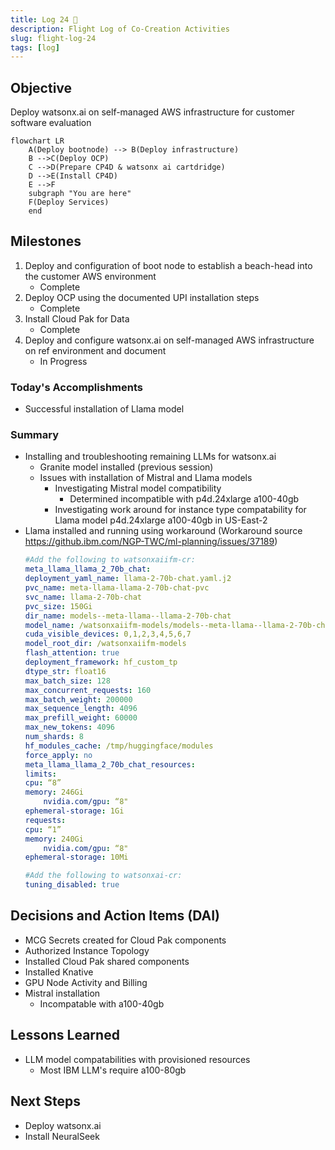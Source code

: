 ```yaml
---
title: Log 24 🛫
description: Flight Log of Co-Creation Activities
slug: flight-log-24
tags: [log]
---
```


## Objective
Deploy watsonx.ai on self-managed AWS infrastructure for customer software evaluation

```mermaid
flowchart LR
    A(Deploy bootnode) --> B(Deploy infrastructure)
    B -->C(Deploy OCP)
    C -->D(Prepare CP4D & watsonx ai cartdridge)
    D -->E(Install CP4D)
    E -->F
    subgraph "You are here"
    F(Deploy Services)
    end
```

## Milestones
1. Deploy and configuration of boot node to establish a beach-head into the customer AWS environment
    - Complete
2. Deploy OCP using the documented UPI installation steps
    - Complete
3. Install Cloud Pak for Data
    - Complete
4. Deploy and configure watsonx.ai on self-managed AWS infrastructure on ref environment and document
    - In Progress


### Today's Accomplishments
- Successful installation of Llama model

### Summary
- Installing and troubleshooting remaining LLMs for watsonx.ai
    - Granite model installed (previous session)
    - Issues with installation of Mistral and Llama models
        - Investigating Mistral model compatibility
            - Determined incompatible with p4d.24xlarge a100-40gb
        - Investigating work around for instance type compatability for Llama model p4d.24xlarge a100-40gb in US-East-2
- Llama installed and running using workaround (Workaround source https://github.ibm.com/NGP-TWC/ml-planning/issues/37189)
    ```yaml
    #Add the following to watsonxaiifm-cr:
    meta_llama_llama_2_70b_chat:
    deployment_yaml_name: llama-2-70b-chat.yaml.j2
    pvc_name: meta-llama-llama-2-70b-chat-pvc
    svc_name: llama-2-70b-chat
    pvc_size: 150Gi
    dir_name: models--meta-llama--llama-2-70b-chat
    model_name: /watsonxaiifm-models/models--meta-llama--llama-2-70b-chat
    cuda_visible_devices: 0,1,2,3,4,5,6,7
    model_root_dir: /watsonxaiifm-models
    flash_attention: true
    deployment_framework: hf_custom_tp
    dtype_str: float16
    max_batch_size: 128
    max_concurrent_requests: 160
    max_batch_weight: 200000
    max_sequence_length: 4096
    max_prefill_weight: 60000
    max_new_tokens: 4096
    num_shards: 8
    hf_modules_cache: /tmp/huggingface/modules
    force_apply: no
    meta_llama_llama_2_70b_chat_resources:
    limits:
    cpu: “8”
    memory: 246Gi
        nvidia.com/gpu: “8"
    ephemeral-storage: 1Gi
    requests:
    cpu: “1”
    memory: 240Gi
        nvidia.com/gpu: “8"
    ephemeral-storage: 10Mi
    ```
    ```yaml
    #Add the following to watsonxai-cr:
    tuning_disabled: true
    ```

## Decisions and Action Items (DAI)
- MCG Secrets created for Cloud Pak components
- Authorized Instance Topology
- Installed Cloud Pak shared components
- Installed Knative
- GPU Node Activity and Billing
- Mistral installation
    - Incompatable with a100-40gb

## Lessons Learned
- LLM model compatabilities with provisioned resources
    - Most IBM LLM's require a100-80gb
## Next Steps
- Deploy watsonx.ai
- Install NeuralSeek